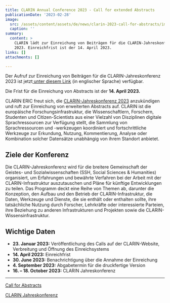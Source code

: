 ```yaml
---
title: CLARIN Annual Conference 2023 - Call for extended Abstracts
publicationDate: '2023-02-28'
image:
  src: /assets/content/assets/de/news/clarin-2023-call-for-abstracts/image.png
  caption: ''
summary:
  content: >
    CLARIN lädt zur Einreichung von Beiträgen für die CLARIN-Jahreskonferenz
    2023. Einreichfrist ist der 14. April 2023.
links: []
attachments: []

---
```


Der Aufruf zur Einreichung von Beiträgen für die CLARIN-Jahreskonferenz 2023 ist
jetzt[ unter diesem Link](https://www.clarin.eu/event/2023/clarin-annual-conference-2023) (in
englischer Sprache) verfügbar.

Die Frist für die Einreichung von Abstracts ist der **14. April 2023.**

CLARIN ERIC freut sich, die
[CLARIN-Jahreskonferenz 2023](https://www.clarin.eu/event/2023/clarin-annual-conference-2023)
anzukündigen und ruft zur Einreichung von erweiterten Abstracts auf. CLARIN ist die europäische
Forschungsinfrastruktur, die Wissenschaftlern, Forschern, Studenten und Citizen-Scientists aus einer
Vielzahl von Disziplinen digitale Sprachressourcen zur Verfügung stellt, die Sammlung von
Sprachressourcen und -werkzeugen koordiniert und fortschrittliche Werkzeuge zur Erkundung, Nutzung,
Kommentierung, Analyse oder Kombination solcher Datensätze unabhängig von ihrem Standort anbietet.

## Ziele der Konferenz

Die CLARIN-Jahreskonferenz wird für die breitere Gemeinschaft der Geistes- und Sozialwissenschaften
(SSH, Social Sciences & Humanities) organisiert, um Erfahrungen und bewährte Verfahren bei der
Arbeit mit der CLARIN-Infrastruktur auszutauschen und Pläne für künftige Entwicklungen zu teilen.
Das Programm deckt eine Reihe von Themen ab, darunter die Konzeption, den Aufbau und den Betrieb der
CLARIN-Infrastruktur, die Daten, Werkzeuge und Dienste, die sie enthält oder enthalten sollte, ihre
tatsächliche Nutzung durch Forscher, Lehrkräfte oder interessierte Parteien, ihre Beziehung zu
anderen Infrastrukturen und Projekten sowie die CLARIN-Wissensinfrastruktur.

## Wichtige Daten

* **23. Januar 2023:** Veröffentlichung des Calls auf der CLARIN-Website, Verbreitung und Öffnung
  des Einreichsystems
* **14. April 2023:** Einreichfrist
* **30. June 2023:** Benachrichtigung über die Annahme der Einreichung
* **4. September 2023:** Abgabetermin für die druckfertige Version
* **16. – 18. October 2023:** CLARIN Jahreskonferenz

***

[Call for Abstracts](https://www.clarin.eu/content/call-abstracts-clarin-annual-conference-2023)

[CLARIN Jahreskonferenz](https://www.clarin.eu/event/2023/clarin-annual-conference-2023)
